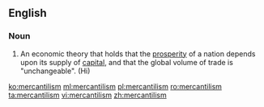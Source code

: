 ==English==
===Noun===
{{en-noun|-}}
{{wikipedia}}
 
#An economic theory that holds that the [[prosperity]] of a nation depends upon its supply of [[capital]], and that the global volume of trade is "unchangeable". (Hi)

[[ko:mercantilism]]
[[ml:mercantilism]]
[[pl:mercantilism]]
[[ro:mercantilism]]
[[ta:mercantilism]]
[[vi:mercantilism]]
[[zh:mercantilism]]